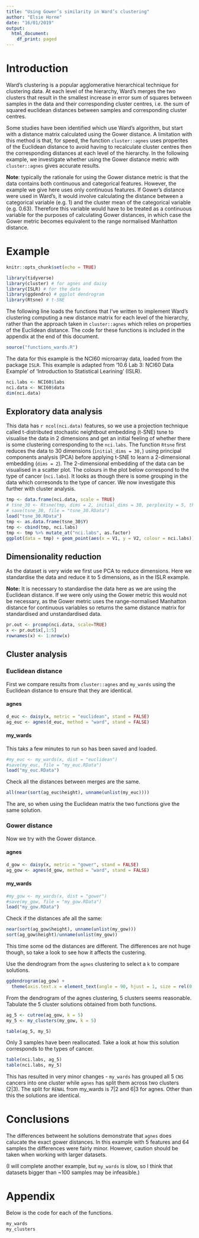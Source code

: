 ```yaml
---
title: "Using Gower’s similarity in Ward’s clustering"
author: "Elsie Horne"
date: "16/01/2019"
output:
  html_document:
    df_print: paged
---
```


# Introduction
Ward's clustering is a popular agglomerative hierarchical technique for clustering data. At each level of the hierarchy, Ward's merges the two clusters that result in the smallest increase in error sum of squares between samples in the data and their corresponding cluster centres, i.e. the sum of squared euclidean distances between samples and corresponding cluster centres.

Some studies have been identified which use Ward's algorithm, but start with a distance matrix calculated using the Gower distance. A limitation with this method is that, for speed, the function `cluster::agnes` uses properites of the Euclidean distance to avoid having to recalculate cluster centres then the corresponding distances at each level of the hierarchy. In the following example, we investigate whether using the Gower distance metric with `cluster::agnes` gives accurate results.

**Note**: typically the rationale for using the Gower distance metric is that the data contains both continuous and categorical features. However, the example we give here uses only continuous features. If Gower's distance were used in Ward's, it would involve calculating the distance between a categorical variable (e.g. 1) and the cluster mean of the categorical variable (e.g. 0.63). Therefore this variable would have to be treated as a continuous variable for the purposes of calculating Gower distances, in which case the Gower metric becomes equivalent to the range normalised Manhatton distance.

# Example

```r
knitr::opts_chunk$set(echo = TRUE)
```

```r
library(tidyverse)
library(cluster) # for agnes and daisy
library(ISLR) # for the data
library(ggdendro) # ggplot dendrogram
library(Rtsne) # t-SNE
```

The following line loads the functions that I've written to implement Ward's clustering computing a new distance matrix for each level of the hierarchy, rather than the approach taken in `cluster::agnes` which relies on properties of the Euclidean distance. The code for these functions is included in the appendix at the end of this document.


```r
source("functions_wards.R")
```

The data for this example is the NCI60 microarray data, loaded from the package `ISLR`. This example is adapted from '10.6 Lab 3: NCI60 Data Example' of 'Introduction to Statistical Learining' (ISLR).

```r
nci.labs <- NCI60$labs
nci.data <- NCI60$data
dim(nci.data)
```

## Exploratory data analysis

This data has `r ncol(nci.data)` features, so we use a projection technique called t-distributed stochastic neightbout embedding (t-SNE) tsne to visualise the data in 2 dimensions and get an initial feeling of whether there is some clustering corresponding to the `nci.labs`. The function `Rtsne` first reduces the data to 30 dimensions (`initial_dims = 30,`) using principal components analysis (PCA) before applying t-SNE to learn a 2-dimensional embedding (`dims = 2`). The 2-dimensional embedding of the data can be visualised in a scatter plot. The colours in the plot below correspond to the type of cancer (`nci.labs`). It looks as though there is some grouping in the data which corresonds to the type of cancer. We now investigate this further with cluster analysis.


```r
tmp <- data.frame(nci.data, scale = TRUE)
# tsne_30 <- Rtsne(tmp, dims = 2, initial_dims = 30, perplexity = 5, theta = 0, pca = TRUE)
# save(tsne_30, file = "tsne_30.RData")
load("tsne_30.RData")
tmp <- as.data.frame(tsne_30$Y)
tmp <- cbind(tmp, nci.labs)
tmp <- tmp %>% mutate_at("nci.labs", as.factor)
ggplot(data = tmp) + geom_point(aes(x = V1, y = V2, colour = nci.labs))
```

## Dimensionality reduction

As the dataset is very wide we first use PCA to reduce dimensions. Here we standardise the data and reduce it to 5 dimensions, as in the ISLR example.

**Note:** It is necessary to standardise the data here as we are using the Euclidean distance. If we were only using the Gower metric this would not be necessary, as the Gower metric uses the range-normalised Manhatton distance for continuous variables so returns the same distance matrix for standardised and unstandardised data.

```r
pr.out <- prcomp(nci.data, scale=TRUE)
x <- pr.out$x[,1:5]
rownames(x) <- 1:nrow(x)
```

## Cluster analysis

### Euclidean distance
First we compare results from `cluster::agnes` and `my_wards` using the Euclidean distance to ensure that they are identical.

#### agnes

```r
d_euc <- daisy(x, metric = "euclidean", stand = FALSE)
ag_euc <- agnes(d_euc, method = "ward", stand = FALSE)
```

#### my_wards
This taks a few minutes to run so has been saved and loaded.

```r
#my_euc <- my_wards(x, dist = "euclidean")
#save(my_euc, file = "my_euc.RData")
load("my_euc.RData")
```

Check all the distances between merges are the same.

```r
all(near(sort(ag_euc$height), unname(unlist(my_euc))))
```

The are, so when using the Euclidean matrix the two functions give the same solution.

### Gower distance
Now we try with the Gower distance.

#### agnes

```r
d_gow <- daisy(x, metric = "gower", stand = FALSE)
ag_gow <- agnes(d_gow, method = "ward", stand = FALSE)
```

#### my_wards

```r
#my_gow <- my_wards(x, dist = "gower")
#save(my_gow, file = "my_gow.RData")
load("my_gow.RData")
```

Check if the distances afe all the same:

```r
near(sort(ag_gow$height), unname(unlist(my_gow)))
sort(ag_gow$height)/unname(unlist(my_gow))
```

This time some od the distances are different. The differences are not huge though, so take a look to see how it affects the custering.

Use the dendrogram from the `agnes` clustering to select a `k` to compare solutions.

```r
ggdendrogram(ag_gow) +
  theme(axis.text.x = element_text(angle = 90, hjust = 1, size = rel(0.8)))
```

From the dendrogram of the agnes clustering, 5 clusters seems reasonable. Tabulate the 5 cluster solutions obtained from both functions.

```r
ag_5 <- cutree(ag_gow, k = 5)
my_5 <- my_clusters(my_gow, k = 5)

table(ag_5, my_5)
```

Only 3 samples have been reallocated. Take a look at how this solution corresponds to the types of cancer.

```r
table(nci.labs, ag_5)
table(nci.labs, my_5)
```

This has resulted in very minor changes - `my_wards` has grouped all 5 `CNS` cancers into one cluster while `agnes` has split them across two clusters (2|3). The split for `RENAL` from my_wards is 7|2 and 6|3 for agnes. Other than this the solutions are identical. 

# Conclusions
The differences betweent he solutions demonstrate that `agnes` does calucate the exact gower distances. In this example with 5 features and 64 samples the differences were fairly minor. However, caution should be taken when working with larger datasets.

(I will complete another example, but `my_wards` is slow, so I think that datasets bigger than ~100 samples may be infeasible.)

# Appendix
Below is the code for each of the functions.

```r
my_wards
my_clusters
```

